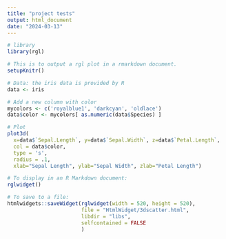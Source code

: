 ---
title: "project tests"
output: html_document
date: "2024-03-13"
---
```{r}
# library
library(rgl)

# This is to output a rgl plot in a rmarkdown document.
setupKnitr()

# Data: the iris data is provided by R
data <- iris

# Add a new column with color
mycolors <- c('royalblue1', 'darkcyan', 'oldlace')
data$color <- mycolors[ as.numeric(data$Species) ]

# Plot
plot3d( 
  x=data$`Sepal.Length`, y=data$`Sepal.Width`, z=data$`Petal.Length`, 
  col = data$color, 
  type = 's', 
  radius = .1,
  xlab="Sepal Length", ylab="Sepal Width", zlab="Petal Length")

# To display in an R Markdown document:
rglwidget()

# To save to a file:
htmlwidgets::saveWidget(rglwidget(width = 520, height = 520), 
                        file = "HtmlWidget/3dscatter.html",
                        libdir = "libs",
                        selfcontained = FALSE
                        )
```

